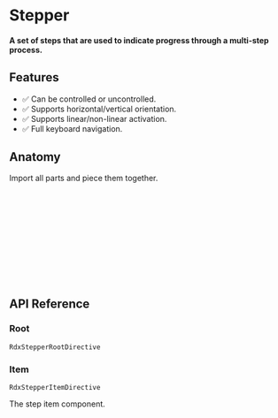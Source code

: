 
<Meta title="Primitives/Stepper" />

# Stepper

####  A set of steps that are used to indicate progress through a multi-step process.

<Canvas sourceState="hidden" of={Stories.Default} />

## Features

- ✅ Can be controlled or uncontrolled.
- ✅ Supports horizontal/vertical orientation.
- ✅ Supports linear/non-linear activation.
- ✅ Full keyboard navigation.

## Anatomy

Import all parts and piece them together.

```html
<div rdxStepperRoot >
    <div rdxStepperItem >
        <div rdxStepperSeparator></div>
        <button rdxStepperTrigger>
            <div rdxStepperIndicator></div>
        </button>

        <h4 rdxStepperTitle></h4>
        <p rdxStepperDescription></p>
    </div>
</div>
```

## API Reference

### Root

`RdxStepperRootDirective`

<ArgTypes of={RdxStepperRootDirective} />

### Item

`RdxStepperItemDirective`

The step item component.

<ArgTypes of={RdxStepperItemDirective} />



